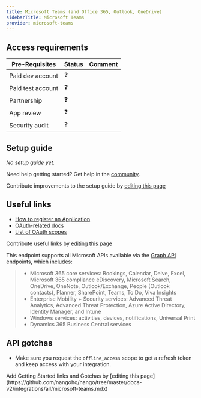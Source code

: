```yaml
---
title: Microsoft Teams (and Office 365, Outlook, OneDrive)
sidebarTitle: Microsoft Teams
provider: microsoft-teams
---
```



<Overview />
<PreBuiltTooling />
<PreBuiltUseCases />

## Access requirements
| Pre-Requisites | Status | Comment|
| - | - | - |
| Paid dev account | ❓ |  |
| Paid test account | ❓ |  |
| Partnership | ❓ | |
| App review | ❓ |  |
| Security audit | ❓ | |


## Setup guide

_No setup guide yet._

<Tip>Need help getting started? Get help in the [community](https://nango.dev/slack).</Tip>

<Note>Contribute improvements to the setup guide by [editing this page](https://github.com/nangohq/nango/tree/master/docs-v2/integrations/all/microsoft-teams.mdx)</Note>


## Useful links

-   [How to register an Application](https://go.microsoft.com/fwlink/?linkid=2083908)
-   [OAuth-related docs](https://learn.microsoft.com/en-us/azure/active-directory/develop/v2-oauth2-auth-code-flow)
-   [List of OAuth scopes](https://learn.microsoft.com/en-us/entra/identity-platform/scopes-oidc)

<Note>Contribute useful links by [editing this page](https://github.com/nangohq/nango/tree/master/docs-v2/integrations/all/microsoft-teams.mdx)</Note>

This endpoint supports all Microsoft APIs available via the [Graph API](https://learn.microsoft.com/en-us/graph/overview) endpoints, which includes:

> - Microsoft 365 core services: Bookings, Calendar, Delve, Excel, Microsoft 365 compliance eDiscovery, Microsoft Search, OneDrive, OneNote, Outlook/Exchange, People (Outlook contacts), Planner, SharePoint, Teams, To Do, Viva Insights
> - Enterprise Mobility + Security services: Advanced Threat Analytics, Advanced Threat Protection, Azure Active Directory, Identity Manager, and Intune
> - Windows services: activities, devices, notifications, Universal Print
> - Dynamics 365 Business Central services


## API gotchas

* Make sure you request the `offline_access` scope to get a refresh token and keep access with your integration.


<Note>
    Add Getting Started links and Gotchas by [editing this page](https://github.com/nangohq/nango/tree/master/docs-v2/integrations/all/microsoft-teams.mdx)
</Note>
